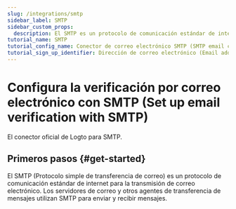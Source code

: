 ```yaml
---
slug: /integrations/smtp
sidebar_label: SMTP
sidebar_custom_props:
  description: El SMTP es un protocolo de comunicación estándar de internet para la transmisión de correo electrónico. (The SMTP is an internet standard communication protocol for electronic mail transmission.)
tutorial_name: SMTP
tutorial_config_name: Conector de correo electrónico SMTP (SMTP email connector)
tutorial_sign_up_identifier: Dirección de correo electrónico (Email address)
---
```




# Configura la verificación por correo electrónico con SMTP (Set up email verification with SMTP)

El conector oficial de Logto para SMTP.

<GuideTip />

## Primeros pasos \{#get-started}

El SMTP (Protocolo simple de transferencia de correo) es un protocolo de comunicación estándar de internet para la transmisión de correo electrónico. Los servidores de correo y otros agentes de transferencia de mensajes utilizan SMTP para enviar y recibir mensajes.

<Integration />
